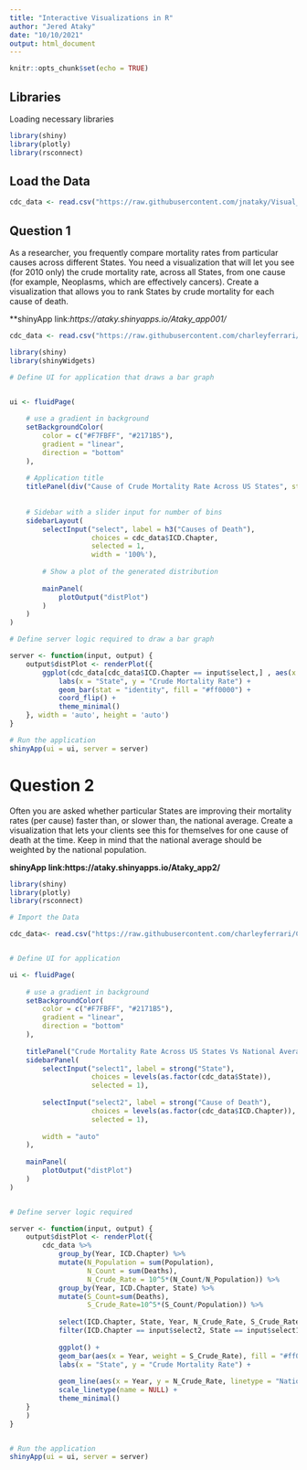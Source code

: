 ```yaml
---
title: "Interactive Visualizations in R"
author: "Jered Ataky"
date: "10/10/2021"
output: html_document
---
```


```r
knitr::opts_chunk$set(echo = TRUE)
```


## Libraries

Loading necessary libraries 

```r
library(shiny)
library(plotly)
library(rsconnect)
```

## Load the Data

```r
cdc_data <- read.csv("https://raw.githubusercontent.com/jnataky/Visual_Analytics/main/Module3/cleaned-cdc-mortality-1999-2010-2.csv")
```


## Question 1

As a researcher, you frequently compare mortality rates from particular causes across different States. You need a visualization that will let you see (for 2010 only) the crude mortality rate, across all States, from one cause (for example, Neoplasms, which are effectively cancers). Create a visualization that allows you to rank States by crude mortality for each cause of death.


**shinyApp link:*https://ataky.shinyapps.io/Ataky_app001/*

```r
cdc_data <- read.csv("https://raw.githubusercontent.com/charleyferrari/CUNY_DATA_608/master/module3/data/cleaned-cdc-mortality-1999-2010-2.csv")

library(shiny)
library(shinyWidgets)

# Define UI for application that draws a bar graph


ui <- fluidPage(
    
    # use a gradient in background
    setBackgroundColor(
        color = c("#F7FBFF", "#2171B5"),
        gradient = "linear",
        direction = "bottom"
    ),
    
    # Application title
    titlePanel(div("Cause of Crude Mortality Rate Across US States", style = "color: #ff0000")), 
    
    
    # Sidebar with a slider input for number of bins 
    sidebarLayout(
        selectInput("select", label = h3("Causes of Death"), 
                    choices = cdc_data$ICD.Chapter, 
                    selected = 1,
                    width = '100%'),
        
        # Show a plot of the generated distribution
        
        mainPanel(
            plotOutput("distPlot")
        )
    )
)

# Define server logic required to draw a bar graph

server <- function(input, output) {
    output$distPlot <- renderPlot({
        ggplot(cdc_data[cdc_data$ICD.Chapter == input$select,] , aes(x = reorder(State, Crude.Rate), y = Crude.Rate)) +
            labs(x = "State", y = "Crude Mortality Rate") +  
            geom_bar(stat = "identity", fill = "#ff0000") +
            coord_flip() +
            theme_minimal()
    }, width = 'auto', height = 'auto')
}

# Run the application
shinyApp(ui = ui, server = server)
```



# Question 2

Often you are asked whether particular States are improving their mortality rates (per cause) faster than, or slower than, the national average. Create a visualization that lets your clients see this for themselves for one cause of death at the time. Keep in mind that the national average should be weighted by the national population.

**shinyApp link:https://ataky.shinyapps.io/Ataky_app2/**

```r

library(shiny)
library(plotly)
library(rsconnect)

# Import the Data

cdc_data<- read.csv("https://raw.githubusercontent.com/charleyferrari/CUNY_DATA_608/master/module3/data/cleaned-cdc-mortality-1999-2010-2.csv")


# Define UI for application

ui <- fluidPage(
    
    # use a gradient in background
    setBackgroundColor(
        color = c("#F7FBFF", "#2171B5"),
        gradient = "linear",
        direction = "bottom"
    ),
    
    titlePanel("Crude Mortality Rate Across US States Vs National Average"), 
    sidebarPanel(
        selectInput("select1", label = strong("State"), 
                    choices = levels(as.factor(cdc_data$State)), 
                    selected = 1),
        
        selectInput("select2", label = strong("Cause of Death"), 
                    choices = levels(as.factor(cdc_data$ICD.Chapter)), 
                    selected = 1),
        
        width = "auto"
    ),
    
    mainPanel(
        plotOutput("distPlot")
    )
)


# Define server logic required 

server <- function(input, output) {
    output$distPlot <- renderPlot({
        cdc_data %>% 
            group_by(Year, ICD.Chapter) %>%
            mutate(N_Population = sum(Population),
                   N_Count = sum(Deaths), 
                   N_Crude_Rate = 10^5*(N_Count/N_Population)) %>% 
            group_by(Year, ICD.Chapter, State) %>%
            mutate(S_Count=sum(Deaths),
                   S_Crude_Rate=10^5*(S_Count/Population)) %>%
            
            select(ICD.Chapter, State, Year, N_Crude_Rate, S_Crude_Rate) %>% 
            filter(ICD.Chapter == input$select2, State == input$select1) %>% 
            
            ggplot() +
            geom_bar(aes(x = Year, weight = S_Crude_Rate), fill = "#ff0000") +
            labs(x = "State", y = "Crude Mortality Rate") +
            
            geom_line(aes(x = Year, y = N_Crude_Rate, linetype = "National Average"), col = "blue", lwd = 1) +
            scale_linetype(name = NULL) +
            theme_minimal()
    }
    )
}


# Run the application 
shinyApp(ui = ui, server = server)
```

